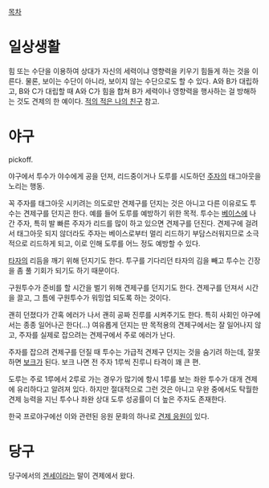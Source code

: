 [[목차]]

= 일상생활 =
힘 또는 수단을 이용하여 상대가 자신의 세력이냐 영향력을 키우기 힘들게 하는 것을 이른다. 물론, 보이는 수단이 아니라, 보이지 않는 수단으로도 할 수 있다.
A와 B가 대립하고, B와 C가 대립할 때 A와 C가 힘을 합쳐 B가 세력이나 영향력을 행사하는 걸 방해하는 것도 견제의 한 예이다. [[적의 적은 나의 친구]] 참고.

= 야구 =
pickoff.

야구에서 투수가 야수에게 공을 던져, 리드중이거나 도루를 시도하던 [[주자]]의 태그아웃을  노리는 행동.

꼭 주자를 태그아웃 시키려는 의도로만 견제구를 던지는 것은 아니고 다른 이유로도 투수는 견제구를 던지곤 한다. 예를 들어 도루를 예방하기 위한 목적. 투수는 [[베이스]]에 나간 주자, 특히 발 빠른 주자가 리드를 많이 하고 있으면 견제구를 던진다. 견제구에 걸려서 태그아웃 되지 않더라도 주자는 베이스로부터 멀리 리드하기 부담스러워지므로 소극적으로 리드하게 되고, 이로 인해 도루를 어느 정도 예방할 수 있다.

[[타자]]의 리듬을 깨기 위해 던지기도 한다. 투구를 기다리던 타자의 김을 빼고 투수는 긴장을 좀 풀 기회가 되기도 하기 때문이다.

구원투수가 준비를 할 시간을 벌기 위해 견제구를 던지기도 한다. 견제구를 던져서 시간을 끌고, 그 틈에 구원투수가 워밍업 되도록 하는 것이다.

괜히 던졌다가 간혹 에러가 나서 괜히 공짜 진루를 시켜주기도 한다. 특히 사회인 야구에서는 종종 일어나곤 한다(...) 여유롭게 던지는 딴 목적용의 견제구에서는 잘 일어나지 않고, 주자를 실제로 잡으려는 견제구에서 주로 에러가 난다.

주자를 잡으려 견제구를 던질 때 투수는 가급적 견제구 던지는 것을 숨기려 하는데, 잘못 하면 [[보크]]가 된다. 보크 나면 전 주자 1루씩 진루니 타격이 꽤 큰 편.

도루는 주로 1루에서 2루로 가는 경우가 많기에 항시 1루를 보는 좌완 투수가 대개 견제에 유리하다고 알려져 있다. 하지만 절대적으로 그런 것은 아니고 우완 중에서도 탁월한 견제 능력을 지닌 투수나 좌완 상대 도루 성공률이 더 높은 주자도 존재한다.

한국 프로야구에선 이와 관련된 응원 문화의 하나로 [[견제 응원]]이 있다.

= 당구 =
당구에서의 [[겐세이]]라는 말이 견제에서 왔다.
